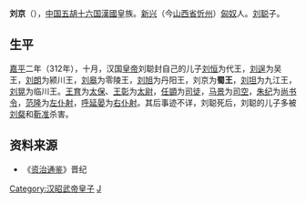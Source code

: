 '''刘京'''（{{bd|？||？||}}），[[中国|中国]][[五胡十六国|五胡十六国]][[前趙|漢國]]皇族。[[新興郡_(建安)|新兴]]（今[[山西省|山西省]][[忻州|忻州]]）[[匈奴|匈奴]]人。[[刘聪|刘聪]]子。
==生平==
[[嘉平_(前赵)|嘉平]]二年（312年），十月，汉国[[皇帝|皇帝]]刘聪封自己的儿子[[刘恒_(汉赵)|刘恒]]为代王，[[刘逞|刘逞]]为吴王，[[刘朗|刘朗]]为颍川王，[[刘皋|刘皋]]为零陵王，[[刘旭_(汉赵)|刘旭]]为丹阳王，刘京为'''蜀王'''，[[刘坦_(汉赵)|刘坦]]为九江王，[[刘晃|刘晃]]为临川王。[[王育_(晋朝)|王育]]为[[太保|太保]]、[[王彰_(漢趙)|王彰]]为[[太尉|太尉]]，[[任顗|任顗]]为[[司徒|司徒]]，[[马景|马景]]为[[司空|司空]]，[[朱纪|朱纪]]为[[尚书令|尚书令]]，[[范隆_(前趙)|范隆]]为[[左仆射|左仆射]]，[[呼延晏|呼延晏]]为[[右仆射|右仆射]]。其后事迹不详，刘聪死后，刘聪的儿子多被[[刘粲|刘粲]]和[[靳准|靳准]]杀害。

==资料来源==
*《[[资治通鉴|资治通鉴]]》晋纪

[[Category:汉昭武帝皇子|Category:汉昭武帝皇子]]
[[Category:劉姓|J]]